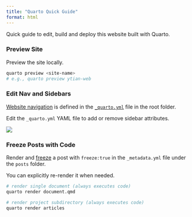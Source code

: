 ```yaml
---
title: "Quarto Quick Guide"
format: html
---
```


Quick guide to edit, build and deploy this website built with Quarto. 

### Preview Site

Preview the site locally. 

```.bash
quarto preview <site-name> 
# e.g., quarto preview ytian-web
```

### Edit Nav and Sidebars

[Website navigation](https://quarto.org/docs/guide/) is defined in the [`_quarto.yml`](https://github.com/quarto-dev/quarto-web/blob/main/_quarto.yml) file in the root folder.

Edit the `_quarto.yml` YAML file to add or remove sidebar attributes. 

![](images/sidebar.jpg)


### Freeze Posts with Code

Render and [freeze](https://quarto.org/docs/projects/code-execution.html#freeze) a post with `freeze:true` in the `_metadata.yml` file under the `posts` folder. 

You can explicitly re-render it when needed. 

```.bash
# render single document (always executes code)
quarto render document.qmd

# render project subdirectory (always executes code)
quarto render articles
```
